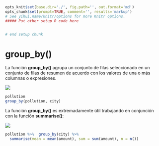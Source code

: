 ```r
opts_knit$set(base.dir='./', fig.path='', out.format='md')
opts_chunk$set(prompt=TRUE, comment='', results='markup')
# See yihui.name/knitr/options for more Knitr options.
##### Put other setup R code here


# end setup chunk
```
# group_by()

La función __group_by()__  agrupa un conjunto de filas seleccionado en un conjunto de filas de resumen de acuerdo con los valores de una o más columnas o expresiones.

![](groupby.PNG)

```r
pollution
group_by(pollution, city)

```

La función __group_by()__ es extremadamente útil trabajando en conjunción con la función __summarise()__:

![](groupbySummarise.PNG)

```r
pollution %>%  group_by(city) %>% 
  summarise(mean = mean(amount), sum = sum(amount), n = n())

```

